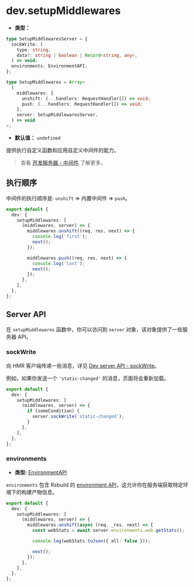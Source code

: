 # dev.setupMiddlewares

- **类型：**

```ts
type SetupMiddlewaresServer = {
  sockWrite: (
    type: string,
    data?: string | boolean | Record<string, any>,
  ) => void;
  environments: EnvironmentAPI;
};

type SetupMiddlewares = Array<
  (
    middlewares: {
      unshift: (...handlers: RequestHandler[]) => void;
      push: (...handlers: RequestHandler[]) => void;
    },
    server: SetupMiddlewaresServer,
  ) => void
>;
```

- **默认值：** `undefined`

提供执行自定义函数和应用自定义中间件的能力。

> 查看 [开发服务器 - 中间件](/guide/basic/server#中间件) 了解更多。

## 执行顺序

中间件的执行顺序是: `unshift` => 内置中间件 => `push`。

```ts title="rsbuild.config.ts"
export default {
  dev: {
    setupMiddlewares: [
      (middlewares, server) => {
        middlewares.unshift((req, res, next) => {
          console.log('first');
          next();
        });

        middlewares.push((req, res, next) => {
          console.log('last');
          next();
        });
      },
    ],
  },
};
```

## Server API

在 `setupMiddlewares` 函数中，你可以访问到 `server` 对象，该对象提供了一些服务器 API。

### sockWrite

向 HMR 客户端传递一些消息，详见 [Dev server API - sockWrite](/api/javascript-api/dev-server-api#sockwrite)。

例如，如果你发送一个 `'static-changed'` 的消息，页面将会重新加载。

```ts title="rsbuild.config.ts"
export default {
  dev: {
    setupMiddlewares: [
      (middlewares, server) => {
        if (someCondition) {
          server.sockWrite('static-changed');
        }
      },
    ],
  },
};
```

### environments

- **类型:** [EnvironmentAPI](/api/javascript-api/environment-api#environment-api)

`environments` 包含 Rsbuild 的 [environment API](/api/javascript-api/environment-api#environment-api)，这允许你在服务端获取特定环境下的构建产物信息。

```ts title="rsbuild.config.ts"
export default {
  dev: {
    setupMiddlewares: [
      (middlewares, server) => {
        middlewares.unshift(async (req, _res, next) => {
          const webStats = await server.environments.web.getStats();

          console.log(webStats.toJson({ all: false }));

          next();
        });
      },
    ],
  },
};
```
